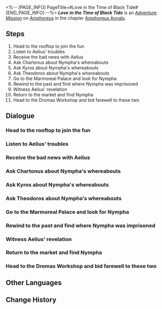 <%-- [PAGE_INFO]
PageTitle=#Love in the Time of Black Tide#
[END_PAGE_INFO] --%>
{{Stub|Dialogue.}}
{{Mission Infobox
|id            = 5000407
|title         = 
|image         = <!--Mission Love in the Time of Black Tide.png-->
|type          = Adventure
|event_name    = 
|chapter       = Amphoreus Annals
|requirements  = [[Trailblaze Mission]] ''[[Silver Chariot, Away to that Blackened Land]]'' completed
|summary       = <!--official mission summary from Fate's Atlas-->
|characters    = Aelius; Aphrea; Aristocrat Retainer; Chartonus; Kyros; Nympha; Theodoros; Trailblazer
|startLocation = [[Amphoreus]] - [["Eternal Holy City" Okhema]]
|world         = Amphoreus
|area          = "Eternal Holy City" Okhema
|prev          = 
|next          = 
|rewards       = Stellar Jade*10; Condensed Aether*2; Letters with Nympha*1 { text = Letters With Nympha }; Credit*5,000
}}
'''''Love in the Time of Black Tide''''' is an [[Adventure Mission]] on [[Amphoreus]] in the chapter [[Amphoreus Annals]].

==Steps==
# Head to the rooftop to join the fun
# Listen to Aelius' troubles
# Receive the bad news with Aelius
# Ask Chartonus about Nympha's whereabouts
# Ask Kyros about Nympha's whereabouts
# Ask Theodoros about Nympha's whereabouts
# Go to the Marmoreal Palace and look for Nympha
# Rewind to the past and find where Nympha was imprisoned
# Witness Aelius' revelation
# Return to the market and find Nympha
# Head to the Dromas Workshop and bid farewell to these two

<!--
==Gameplay Notes==

--><!--
==Trial Character==

-->
==Dialogue==
{{Stub Dialogue}}
===Head to the rooftop to join the fun{{subst:void|<!--500040701-->}}===
{{Mission Description|type=adventure|location="Eternal Holy City" Okhema|"Love should be soft whispers that none but the sky can hear." You accidentally run into a secret rendezvous between two lovers, but their conversation doesn't seem happy...}}
{{Dialogue Start}}
:{{tx}}
{{Dialogue End}}

===Listen to Aelius' troubles{{subst:void|<!--500040702-->}}===
{{Dialogue Start}}
:{{tx}}
{{Dialogue End}}

===Receive the bad news with Aelius{{subst:void|<!--500040703-->}}===
{{Dialogue Start}}
:{{tx}}
{{Dialogue End}}

===Ask Chartonus about Nympha's whereabouts{{subst:void|<!--500040704-->}}===
{{Mission Description|type=adventure|location="Eternal Holy City" Okhema|update|Times of trouble are what friends are for! Aelius decides to ask the helpful shopkeepers in the market, in the hopes of piecing together a clue from the fragmentary information they can offer.}}
{{Dialogue Start}}
:{{tx}}
{{Dialogue End}}

===Ask Kyros about Nympha's whereabouts{{subst:void|<!--500040705-->}}===
{{Dialogue Start}}
:{{tx}}
{{Dialogue End}}

===Ask Theodoros about Nympha's whereabouts{{subst:void|<!--500040706-->}}===
{{Dialogue Start}}
:{{tx}}
{{Dialogue End}}

===Go to the Marmoreal Palace and look for Nympha{{subst:void|<!--500040714-->}}===
{{Mission Description|type=adventure|location="Eternal Holy City" Okhema|update|There must be a way to find Nympha in a place as big as the Marmoreal Palace}}
{{Dialogue Start}}
:{{tx}}
{{Dialogue End}}

===Rewind to the past and find where Nympha was imprisoned{{subst:void|<!--500040707-->}}===
{{Dialogue Start}}
:{{tx}}
{{Dialogue End}}

===Witness Aelius' revelation{{subst:void|<!--500040708-->}}===
{{Mission Description|type=adventure|location="Eternal Holy City" Okhema|update|The youth knows that there's nothing that will stop him from rushing towards his love.}}
{{Dialogue Start}}
:{{tx}}
{{Dialogue End}}

===Return to the market and find Nympha{{subst:void|<!--500040709-->}}===
{{Dialogue Start}}
:{{tx}}
{{Dialogue End}}

===Head to the Dromas Workshop and bid farewell to these two{{subst:void|<!--500040710-->}}===
{{Mission Description|type=adventure|location="Eternal Holy City" Okhema|update|The story draws to an end. Is this a happy ending of a rom-com, or the prologue of yet another tragedy? You silently pray that the scales of fate tilts towards the former.}}
{{Dialogue Start}}
:{{tx}}
{{Dialogue End}}

==Other Languages==
{{Other Languages
|en   = Love in the Time of Black Tide
|zhs  = 黑潮时期的爱情
|zht  = 愛在黑潮蔓延時
|ja   = 暗黒の潮時代の愛
|ko   = 검은 물결 시대의 사랑
|es   = El amor en tiempos de la marea oscura
|fr   = L'amour au temps de la Marée noire
|ru   = Любовь во время чёрного течения
|th   = ความรักในช่วงคลื่นทมิฬ
|vi   = Tình Yêu Thời Kỳ Thủy Triều Đen
|de   = Die Liebe in den Zeiten der Schwarzen Flut
|id   = Cinta di Era Gelombang Hitam
|pt   = Amor nos Tempos da Maré Negra
}}

==Change History==
{{Change History|3.0}}
